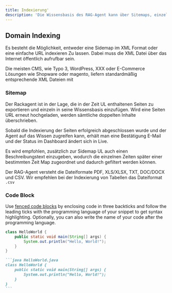 ```yaml
---
title: Indexierung'
description: 'Die Wissensbasis des RAG-Agent kann über Sitemaps, einzelne URLs sowie Dateien erweitert werden.'
---
```


## Domain Indexing

Es besteht die Möglichkeit, entweder eine Sidemap im XML Format oder eine einfache URL indexieren Zu lassen. Dabei muss die XML Datei über das Internet öffentlich aufrufbar sein.

Die meisten CMS, wie Typo 3, WordPress, XXX oder E-Commerce Lösungen wie Shopware oder magento, liefern standardmäßig entsprechende XML Dateien mit

### Sitemap

Der Rackagent ist in der Lage, die in der Zeit UL enthaltenen Seiten zu exportieren und einzeln in seine Wissensbasis einzufügen. Wird eine Seiten URL erneut hochgeladen, werden sämtliche doppelten Inhalte überschrieben.

Sobald die Indexierung der Seiten erfolgreich abgeschlossen wurde und der Agent auf das Wissen zugreifen kann, erhält man eine Bestätigung E-Mail und der Status im Dashboard ändert sich in Live.

Es wird empfohlen, zusätzlich zur Sidemap UL auch einen Beschreibungstext einzugeben, wodurch die einzelnen Zeiten später einer bestimmten Zeit Map zugeordnet und dadurch gefiltert werden können.


<Tip>Der RAG-Agent versteht die Dateiformate PDF, XLS/XLSX, TXT, DOC/DOCX und CSV. Wir empfehlen bei der Indexierung von Tabellen das Dateiformat `.csv`</Tip>


### Code Block

Use [fenced code blocks](https://www.markdownguide.org/extended-syntax/#fenced-code-blocks) by enclosing code in three backticks and follow the leading ticks with the programming language of your snippet to get syntax highlighting. Optionally, you can also write the name of your code after the programming language.

```java HelloWorld.java
class HelloWorld {
    public static void main(String[] args) {
        System.out.println("Hello, World!");
    }
}
```

````md
```java HelloWorld.java
class HelloWorld {
    public static void main(String[] args) {
        System.out.println("Hello, World!");
    }
}
```
````
